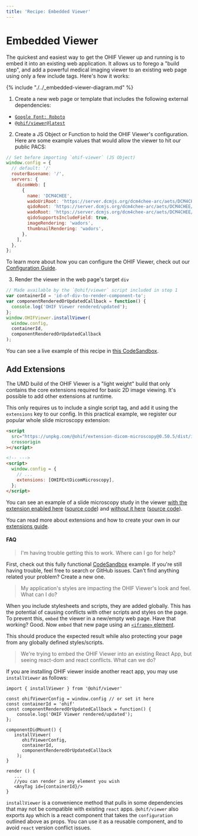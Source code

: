 ```yaml
---
title: 'Recipe: Embedded Viewer'
---
```


# Embedded Viewer

The quickest and easiest way to get the OHIF Viewer up and running is to embed
it into an existing web application. It allows us to forego a "build step", and
add a powerful medical imaging viewer to an existing web page using only a few
include tags. Here's how it works:

{% include "./../_embedded-viewer-diagram.md" %}

1. Create a new web page or template that includes the following external
   dependencies:

<ul>
  <li>
    <a href="https://fonts.googleapis.com/css?family=Roboto:100,300,400,500,700&display=swap">
      <code>Google Font: Roboto</code>
    </a>
  </li>
  <li>
    <a href="https://unpkg.com/@ohif/viewer">
      <code>@ohif/viewer@latest</code>
    </a>
  </li>
</ul>
<ol start="2">
  <li>
    Create a JS Object or Function to hold the OHIF Viewer's configuration. Here
    are some example values that would allow the viewer to hit our public PACS:
  </li>
</ol>

```js
// Set before importing `ohif-viewer` (JS Object)
window.config = {
  // default: '/'
  routerBasename: '/',
  servers: {
    dicomWeb: [
      {
        name: 'DCM4CHEE',
        wadoUriRoot: 'https://server.dcmjs.org/dcm4chee-arc/aets/DCM4CHEE/wado',
        qidoRoot: 'https://server.dcmjs.org/dcm4chee-arc/aets/DCM4CHEE/rs',
        wadoRoot: 'https://server.dcmjs.org/dcm4chee-arc/aets/DCM4CHEE/rs',
        qidoSupportsIncludeField: true,
        imageRendering: 'wadors',
        thumbnailRendering: 'wadors',
      },
    ],
  },
};
```

To learn more about how you can configure the OHIF Viewer, check out our
[Configuration Guide](../../configuring/index.md).

<ol start="3">
  <li>
    Render the viewer in the web page's target <code>div</code>
  </li>
</ol>

```js
// Made available by the `@ohif/viewer` script included in step 1
var containerId = 'id-of-div-to-render-component-to';
var componentRenderedOrUpdatedCallback = function() {
  console.log('OHIF Viewer rendered/updated');
};
window.OHIFViewer.installViewer(
  window.config,
  containerId,
  componentRenderedOrUpdatedCallback
);
```

You can see a live example of this recipe in [this CodeSandbox][code-sandbox].

## Add Extensions

The UMD build of the OHIF Viewer is a "light weight" build that only contains
the core extensions required for basic 2D image viewing. It's possible to add
other extensions at runtime.

This only requires us to include a single script tag, and add it using the
`extensions` key to our config. In this practical example, we register our
popular whole slide microscopy extension:

```html
<script
  src="https://unpkg.com/@ohif/extension-dicom-microscopy@0.50.5/dist/index.umd.js"
  crossorigin
></script>

<!-- --->
<script>
  window.config = {
    // ...
    extensions: [OHIFExtDicomMicroscopy],
  };
</script>
```

You can see an example of a slide microscopy study in the viewer [with the
extension enabled here][whole-slide-ext-demo] ([source code][ext-code-sandbox])
and [without it here][whole-slide-base-demo] ([source code][code-sandbox]).

You can read more about extensions and how to create your own in our
[extensions guide](/extensions/index.md).

#### FAQ

> I'm having trouble getting this to work. Where can I go for help?

First, check out this fully functional [CodeSandbox][code-sandbox] example. If
you're still having trouble, feel free to search or GitHub issues. Can't find
anything related your problem? Create a new one.

> My application's styles are impacting the OHIF Viewer's look and feel. What
> can I do?

When you include stylesheets and scripts, they are added globally. This has the
potential of causing conflicts with other scripts and styles on the page. To
prevent this, `embed` the viewer in a new/empty web page. Have that working?
Good. Now `embed` that new page using an
[`<iframe>` element](https://developer.mozilla.org/en-US/docs/Web/HTML/Element/iframe).

This should produce the expected result while also protecting your page from any
globally defined styles/scripts.

> We're trying to embed the OHIF Viewer into an existing React App, but seeing
> react-dom and react conflicts. What can we do?

If you are installing OHIF viewer inside another react app, you may use
`installViewer` as follows:

```
import { installViewer } from '@ohif/viewer'

const ohifViewerConfig = window.config // or set it here
const containerId = 'ohif'
const componentRenderedOrUpdatedCallback = function() {
    console.log('OHIF Viewer rendered/updated');
};

componentDidMount() {
   installViewer(
      ohifViewerConfig,
      containerId,
      componentRenderedOrUpdatedCallback
    );
}

render () {
   ...
   //you can render in any element you wish
   <AnyTag id={containerId}/>
}

```

`installViewer` is a convenience method that pulls in some dependencies that may
not be compatible with existing `react` apps. `@ohif/viewer` also exports `App`
which is a react component that takes the `configuration` outlined above as
props. You can use it as a reusable component, and to avoid `react` version
conflict issues.

<!--
  LINKS
  -->

<!-- prettier-ignore-start -->
[code-sandbox]: https://codesandbox.io/s/viewer-script-tag-tprch
[whole-slide-base-demo]: https://tprch.csb.app/viewer/1.2.392.200140.2.1.1.1.2.799008771.2020.1519719354.757
[ext-code-sandbox]: https://codesandbox.io/s/viewer-script-tag-microscopy-extension-44unk
[whole-slide-ext-demo]: https://44unk.csb.app/viewer/1.2.392.200140.2.1.1.1.2.799008771.2448.1519719572.518
<!-- prettier-ignore-end -->
